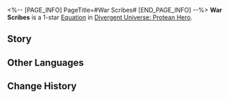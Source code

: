 <%-- [PAGE_INFO]
PageTitle=#War Scribes#
[END_PAGE_INFO] --%>
{{Equation Infobox
|period   = Protean Hero
|rarity   = 1
|path1    = Destruction*2
|path2    = Remembrance*2
|effect   = Ally targets' Max HP increases by {{Color|h|40%}}. When entering battle or summoning memosprite, charges "{{Extra Effect|Blazar|61000051}}" equal to {{Color|h|100%}} of each unit's Max HP. Then, when the next turn begins, "{{Extra Effect|Blazar|61000051}}" is not depleted.
|mentions = 
}}
'''War Scribes''' is a 1-star [[Divergent Universe: Protean Hero/Equations|Equation]] in [[Divergent Universe: Protean Hero]].

==Story==
{{Description|In Castrum Kremnos where military might is prized above all, there is a unique group of scholars &mdash;<br />they wield pens instead of swords, but still receive high respect from the Kremnoans. They are the war scribes.<br />They lay foot on every blood-soaked battlefield where the chariots have been,<br />carrying scrolls that merely repeat "victory" and "overwhelming victory".<br />Not because they value brevity,<br />but because they would waste no time or parchment on easy victories.<br />They enjoy every disadvantageous battle, carving lessons from cadaverous failures and analyzing lessons learned.<br />And when their enemies finally kneel, they casually scribble "Overwhelming Victory" again.<br />The Grove of Epiphany refuses to acknowledge them as scholars, for they only serve wars.<br />The scribes couldn't care less, for they much prefer to call themselves warriors.}}
<!--
==Gameplay Notes==
* 
-->
==Other Languages==
{{Other Languages
|en   = War Scribes
|zhs  = 战争记录官
|zht  = 戰爭紀錄官
|ja   = {{Rubi|戦争記録官|せんそうきろくかん}}
|ko   = 전쟁 기록관
|es   = Escriba de guerra
|fr   = Scribes de guerre
|ru   = Военные писцы
|th   = ผู้บันทึกสงคราม
|vi   = Quan Ghi Chép Chiến Tranh
|de   = Kriegsschreiber
|id   = War Scribes
|pt   = Escribas da Guerra
}}

==Change History==
{{Change History|3.3}}